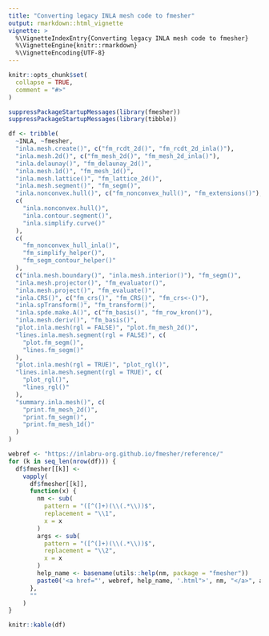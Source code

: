 ```yaml
---
title: "Converting legacy INLA mesh code to fmesher"
output: rmarkdown::html_vignette
vignette: >
  %\VignetteIndexEntry{Converting legacy INLA mesh code to fmesher}
  %\VignetteEngine{knitr::rmarkdown}
  %\VignetteEncoding{UTF-8}
---
```


```r
knitr::opts_chunk$set(
  collapse = TRUE,
  comment = "#>"
)
```

```r
suppressPackageStartupMessages(library(fmesher))
suppressPackageStartupMessages(library(tibble))
```

```r
df <- tribble(
  ~INLA, ~fmesher,
  "inla.mesh.create()", c("fm_rcdt_2d()", "fm_rcdt_2d_inla()"),
  "inla.mesh.2d()", c("fm_mesh_2d()", "fm_mesh_2d_inla()"),
  "inla.delaunay()", "fm_delaunay_2d()",
  "inla.mesh.1d()", "fm_mesh_1d()",
  "inla.mesh.lattice()", "fm_lattice_2d()",
  "inla.mesh.segment()", "fm_segm()",
  "inla.nonconvex.hull()", c("fm_nonconvex_hull()", "fm_extensions()"),
  c(
    "inla.nonconvex.hull()",
    "inla.contour.segment()",
    "inla.simplify.curve()"
  ),
  c(
    "fm_nonconvex_hull_inla()",
    "fm_simplify_helper()",
    "fm_segm_contour_helper()"
  ),
  c("inla.mesh.boundary()", "inla.mesh.interior()"), "fm_segm()",
  "inla.mesh.projector()", "fm_evaluator()",
  "inla.mesh.project()", "fm_evaluate()",
  "inla.CRS()", c("fm_crs()", "fm_CRS()", "fm_crs<-()"),
  "inla.spTransform()", "fm_transform()",
  "inla.spde.make.A()", c("fm_basis()", "fm_row_kron()"),
  "inla.mesh.deriv()", "fm_basis()",
  "plot.inla.mesh(rgl = FALSE)", "plot.fm_mesh_2d()",
  "lines.inla.mesh.segment(rgl = FALSE)", c(
    "plot.fm_segm()",
    "lines.fm_segm()"
  ),
  "plot.inla.mesh(rgl = TRUE)", "plot_rgl()",
  "lines.inla.mesh.segment(rgl = TRUE)", c(
    "plot_rgl()",
    "lines_rgl()"
  ),
  "summary.inla.mesh()", c(
    "print.fm_mesh_2d()",
    "print.fm_segm()",
    "print.fm_mesh_1d()"
  )
)

webref <- "https://inlabru-org.github.io/fmesher/reference/"
for (k in seq_len(nrow(df))) {
  df$fmesher[[k]] <-
    vapply(
      df$fmesher[[k]],
      function(x) {
        nm <- sub(
          pattern = "([^(]+)(\\(.*\\))$",
          replacement = "\\1",
          x = x
        )
        args <- sub(
          pattern = "([^(]+)(\\(.*\\))$",
          replacement = "\\2",
          x = x
        )
        help_name <- basename(utils::help(nm, package = "fmesher"))
        paste0('<a href="', webref, help_name, '.html">', nm, "</a>", args)
      },
      ""
    )
}
```

```r
knitr::kable(df)
```
